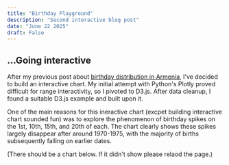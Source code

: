 ```yaml
---
title: "Birthday Playground"
description: "Second interactive blog post"
date: "June 22 2025"
draft: False
---
```



## ...Going interactive

After my previous post about [birthday distribution in Armenia](/posts/first-post), I've decided to build an interactive chart. 
My initial attempt with Python's Plotly proved difficult for range interactivity, so I pivoted to D3.js. After data cleanup, I found a suitable D3.js example and built upon it.

One of the main reasons for this ineractive chart (excpet building interactive chart sounded fun) was to explore the phenomenon of birthday spikes on the 1st, 10th, 15th, and 20th of each. The chart clearly shows these spikes largely disappear after around 1970-1975, with the majority of births subsequently falling on earlier dates.

(There should be a chart below. If it didn't show please relaod the page.)

<BirthdayDistribution2021 client:only='svelte' />

